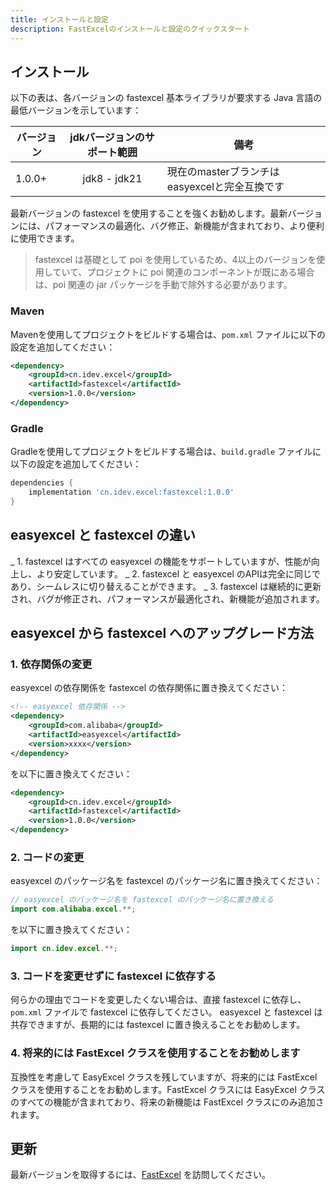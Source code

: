 ```yaml
---
title: インストールと設定
description: FastExcelのインストールと設定のクイックスタート
---
```


## インストール

以下の表は、各バージョンの fastexcel 基本ライブラリが要求する Java 言語の最低バージョンを示しています：

| バージョン | jdkバージョンのサポート範囲 | 備考                             |
|--------|:---------------:|----------------------------------|
| 1.0.0+ | jdk8 - jdk21     | 現在のmasterブランチはeasyexcelと完全互換です |

最新バージョンの fastexcel を使用することを強くお勧めします。最新バージョンには、パフォーマンスの最適化、バグ修正、新機能が含まれており、より便利に使用できます。

> fastexcel は基礎として poi を使用しているため、4以上のバージョンを使用していて、プロジェクトに poi 関連のコンポーネントが既にある場合は、poi 関連の jar パッケージを手動で除外する必要があります。

### Maven
Mavenを使用してプロジェクトをビルドする場合は、`pom.xml` ファイルに以下の設定を追加してください：
```xml
<dependency>
    <groupId>cn.idev.excel</groupId>
    <artifactId>fastexcel</artifactId>
    <version>1.0.0</version>
</dependency>
```
### Gradle
Gradleを使用してプロジェクトをビルドする場合は、`build.gradle` ファイルに以下の設定を追加してください：
```gradle
dependencies {
    implementation 'cn.idev.excel:fastexcel:1.0.0'
}
```

## easyexcel と fastexcel の違い
_ 1. fastexcel はすべての easyexcel の機能をサポートしていますが、性能が向上し、より安定しています。
_ 2. fastexcel と easyexcel のAPIは完全に同じであり、シームレスに切り替えることができます。
_ 3. fastexcel は継続的に更新され、バグが修正され、パフォーマンスが最適化され、新機能が追加されます。

## easyexcel から fastexcel へのアップグレード方法

### 1. 依存関係の変更
easyexcel の依存関係を fastexcel の依存関係に置き換えてください：
```xml
<!-- easyexcel 依存関係 -->
<dependency>
    <groupId>com.alibaba</groupId>
    <artifactId>easyexcel</artifactId>
    <version>xxxx</version>
</dependency>
```
を以下に置き換えてください：
```xml
<dependency>
    <groupId>cn.idev.excel</groupId>
    <artifactId>fastexcel</artifactId>
    <version>1.0.0</version>
</dependency>
```

### 2. コードの変更
easyexcel のパッケージ名を fastexcel のパッケージ名に置き換えてください：
```java
// easyexcel のパッケージ名を fastexcel のパッケージ名に置き換える
import com.alibaba.excel.**;
```
を以下に置き換えてください：
```java
import cn.idev.excel.**;
```

### 3. コードを変更せずに fastexcel に依存する
何らかの理由でコードを変更したくない場合は、直接 fastexcel に依存し、`pom.xml` ファイルで fastexcel に依存してください。
easyexcel と fastexcel は共存できますが、長期的には fastexcel に置き換えることをお勧めします。

### 4. 将来的には FastExcel クラスを使用することをお勧めします
互換性を考慮して EasyExcel クラスを残していますが、将来的には FastExcel クラスを使用することをお勧めします。FastExcel クラスには EasyExcel クラスのすべての機能が含まれており、将来の新機能は FastExcel クラスにのみ追加されます。

## 更新

最新バージョンを取得するには、[FastExcel](https://github.com/CodePhiliaX/fastexcel) を訪問してください。